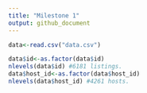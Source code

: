 ```yaml
---
title: "Milestone 1"
output: github_document
---
```



```r
data<-read.csv("data.csv")
```

```r
data$id<-as.factor(data$id)
nlevels(data$id) #6181 listings.
data$host_id<-as.factor(data$host_id)
nlevels(data$host_id) #4261 hosts.
```

```r

```


